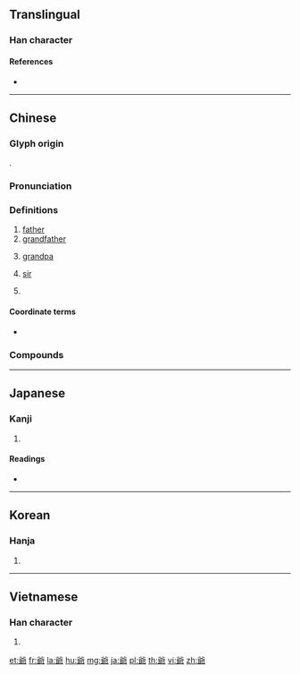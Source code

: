 {{also|爷}}
==Translingual==

===Han character===
{{Han char|rn=88|rad=父|as=09|sn=13|four=80127|canj=CKSJL|ids=⿱父耶}}

====References====
* {{Han ref|kx=0690.110|dkj=19734|dj=1103.100|hdz=32040.070|uh=723A|ud=29242|bh=B7DD|bd=47069}}

----

==Chinese==
{{zh-forms|s=爷}}

===Glyph origin===
{{Han etym}}
{{Han compound|父|耶|t1=fathers|c1=s|c2=p|ls=psc}}.

===Pronunciation===
{{zh-pron
|m=yé
|c=je4
|h=pfs=yà
|md=
|mn=iâ
|w=
|mc=y
|oc=y
|cat=n
}}

===Definitions===
{{zh-hanzi}}

# [[father]]
# [[grandfather]]
# {{lb|zh|polite}} [[grandpa]] {{gloss|term of address for an elderly man}}
# {{lb|zh|historical|honorific}} [[sir]]
# {{lb|zh|honorific}} {{n-g|term of address for [[god]]s and the [[Buddha]]}}

====Coordinate terms====
* {{zh-l|婆}}

===Compounds===
{{zh-der|七爺八爺|大聖爺|姑老爺|小王爺|倒爺|佛爺|二爺|二太爺|城隍爺|三郎爺爺|師爺|大老爺|哥兒大爺|太爺|兩爺子|大爺公|少爺|大爺|小爺|兔兒爺|姑爺爺|姑爺|天老爺|大爺習氣|大爺氣|大少爺|公爺|大仙爺|國姓爺|爺孃|灶王爺|王爺|爺娘|空中少爺|萬歲爺|祖師爺|爺們兒|祭王爺|監齋爺|瘟神爺|爺飯娘羹|爺羹娘飯|爺爺|爺兒們|爺們|爺兒倆|新姑爺|總爺|老都爺|阿爺|舅老爺|老爺爺|老爺廟|老爺|老爺子|親家老爺|老佛爺|老爺車|闊大爺|軍爺|老爺兒|風獅爺|紹興師爺|聖賢爺|駙馬爺|重生爺娘|閻王爺|罵爺罵媽|老太爺|縣太爺|財神爺|老大爺|舅爺|老天爺}}

----

==Japanese==

===Kanji===
{{ja-kanji|grade=|rs=父09}}

# {{defn|lang=ja|sort=父09}}

====Readings====
* {{ja-readings|on=[[や]] (ya)|kun=[[ちち]] (chichi), [[じじ]] (jiji), [[おやじ]] (oyaji)}}

----

==Korean==

===Hanja===
{{ko-hanja|hangeul=[[야]]|eumhun=아비|rv=ya|mr=ya|y=ya}}

# {{defn|lang=ko|sort=父09}}

----

==Vietnamese==

===Han character===
{{vi-hantu|[[gia]]|rs=父09}}

# {{han tu form of|gia|sort=父09}}

[[et:爺]]
[[fr:爺]]
[[la:爺]]
[[hu:爺]]
[[mg:爺]]
[[ja:爺]]
[[pl:爺]]
[[th:爺]]
[[vi:爺]]
[[zh:爺]]